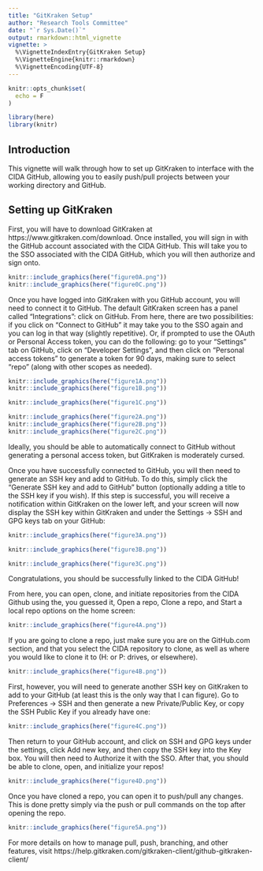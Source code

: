 ```yaml
---
title: "GitKraken Setup"
author: "Research Tools Committee"
date: "`r Sys.Date()`"
output: rmarkdown::html_vignette
vignette: >
  %\VignetteIndexEntry{GitKraken Setup}
  %\VignetteEngine{knitr::rmarkdown}
  %\VignetteEncoding{UTF-8}
---
```


```r
knitr::opts_chunk$set(
  echo = F
)

library(here)
library(knitr)

```


## Introduction

This vignette will walk through how to set up GitKraken to interface with the CIDA GitHub, allowing you to easily push/pull projects between your working directory and GitHub. 

## Setting up GitKraken

First, you will have to download GitKraken at https://www.gitkraken.com/download. Once installed, you will sign in with the GitHub account associated with the CIDA GitHub. This will take you to the SSO associated with the CIDA GitHub, which you will then authorize and sign onto.

```r
knitr::include_graphics(here("figure0A.png"))
knitr::include_graphics(here("figure0C.png"))
```

Once you have logged into GitKraken with you GitHub account, you will need to connect it to GitHub. The default GitKraken screen has a panel called "Integrations": click on GitHub. From here, there are two possibilities: if you click on "Connect to GitHub" it may take you to the SSO again and you can log in that way (slightly repetitive). Or, if prompted to use the OAuth or Personal Access token, you can do the following: go to your "Settings" tab on GitHub, click on "Developer Settings", and then click on "Personal access tokens" to generate a token for 90 days, making sure to select "repo" (along with other scopes as needed).

```r
knitr::include_graphics(here("figure1A.png"))
knitr::include_graphics(here("figure1B.png"))

knitr::include_graphics(here("figure1C.png"))

knitr::include_graphics(here("figure2A.png"))
knitr::include_graphics(here("figure2B.png"))
knitr::include_graphics(here("figure2C.png"))
```

Ideally, you should be able to automatically connect to GitHub without generating a personal access token, but GitKraken is moderately cursed.

Once you have successfully connected to GitHub, you will then need to generate an SSH key and add to GitHub. To do this, simply click the "Generate SSH key and add to GitHub" button (optionally adding a title to the SSH key if you wish). If this step is successful, you will receive a notification within GitKraken on the lower left, and your screen will now display the SSH key within GitKraken and under the Settings -> SSH and GPG keys tab on your GitHub:

```r

knitr::include_graphics(here("figure3A.png"))

knitr::include_graphics(here("figure3B.png"))

knitr::include_graphics(here("figure3C.png"))
```

Congratulations, you should be successfully linked to the CIDA GitHub! 

From here, you can open, clone, and initiate repositories from the CIDA Github using the, you guessed it, Open a repo, Clone a repo, and Start a local repo options on the home screen:

```r
knitr::include_graphics(here("figure4A.png"))
```

If you are going to clone a repo, just make sure you are on the GitHub.com section, and that you select the CIDA repository to clone, as well as where you would like to clone it to (H: or P: drives, or elsewhere). 

```r
knitr::include_graphics(here("figure4B.png"))


```

First, however, you will need to generate another SSH key on GitKraken to add to your GitHub (at least this is the only way that I can figure). Go to Preferences -> SSH and then generate a new Private/Public Key, or copy the SSH Public Key if you already have one:

```r

knitr::include_graphics(here("figure4C.png"))
```

Then return to your GitHub account, and click on SSH and GPG keys under the settings, click Add new key, and then copy the SSH key into the Key box. You will then need to Authorize it with the SSO. After that, you should be able to clone, open, and initialize your repos!

```r

knitr::include_graphics(here("figure4D.png"))
```

Once you have cloned a repo, you can open it to push/pull any changes. This is done pretty simply via the push or pull commands on the top after opening the repo. 

```r

knitr::include_graphics(here("figure5A.png"))
```

For more details on how to manage pull, push, branching, and other features, visit https://help.gitkraken.com/gitkraken-client/github-gitkraken-client/
